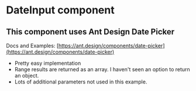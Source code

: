 
<Meta title="DateInput/DateInput_Ant/Docs" />


# DateInput component
## This component uses Ant Design Date Picker


Docs and Examples: [https://ant.design/components/date-picker](https://ant.design/components/date-picker)

 - Pretty easy implementation
 - Range results are returned as an array. I haven't seen an option to return an object.
 - Lots of additional parameters not used in this example.
